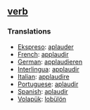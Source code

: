 == [[verb]] == 
=== Translations === 
*[[Ekspreso]]: [[aplauder]]
*[[French]]: [[applaudir]] 
*[[German]]: [[applaudieren]] 
*[[Interlingua]]: [[applaudir]] 
*[[Italian]]: [[applaudire]] 
*[[Portuguese]]: [[aplaudir]] 
*[[Spanish]]: [[aplaudir]]
*[[Volapük]]: [[lobülön]]